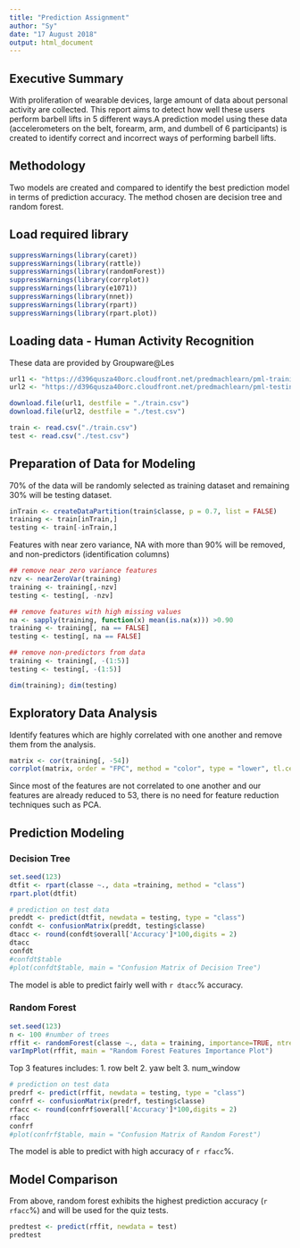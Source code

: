 ```yaml
---
title: "Prediction Assignment"
author: "Sy"
date: "17 August 2018"
output: html_document
---
```


## Executive Summary

With proliferation of wearable devices, large amount of data about personal activity are collected. This report aims to detect how well these users perform barbell lifts in 5 different ways.A prediction model using these data (accelerometers on the belt, forearm, arm, and dumbell of 6 participants) is created to identify correct and incorrect ways of performing barbell lifts.

## Methodology

Two models are created and compared to identify the best prediction model in terms of prediction accuracy. The method chosen are decision tree and random forest.

## Load required library

```r
suppressWarnings(library(caret))
suppressWarnings(library(rattle))
suppressWarnings(library(randomForest))
suppressWarnings(library(corrplot))
suppressWarnings(library(e1071))
suppressWarnings(library(nnet))
suppressWarnings(library(rpart))
suppressWarnings(library(rpart.plot))
```

## Loading data - Human Activity Recognition
These data are provided by Groupware@Les
```r
url1 <- "https://d396qusza40orc.cloudfront.net/predmachlearn/pml-training.csv"
url2 <- "https://d396qusza40orc.cloudfront.net/predmachlearn/pml-testing.csv"

download.file(url1, destfile = "./train.csv")
download.file(url2, destfile = "./test.csv")

train <- read.csv("./train.csv")
test <- read.csv("./test.csv")
```

## Preparation of Data for Modeling

70% of the data will be randomly selected as training dataset and remaining 30% will be testing dataset.
```r
inTrain <- createDataPartition(train$classe, p = 0.7, list = FALSE)
training <- train[inTrain,]
testing <- train[-inTrain,]
```

Features with near zero variance, NA with more than 90% will be removed, and non-predictors (identification columns)

```r
## remove near zero variance features
nzv <- nearZeroVar(training)
training <- training[,-nzv]
testing <- testing[, -nzv]

## remove features with high missing values
na <- sapply(training, function(x) mean(is.na(x))) >0.90
training <- training[, na == FALSE]
testing <- testing[, na == FALSE]

## remove non-predictors from data
training <- training[, -(1:5)]
testing <- testing[, -(1:5)]

dim(training); dim(testing)
```

## Exploratory Data Analysis

Identify features which are highly correlated with one another and remove them from the analysis.
```r
matrix <- cor(training[, -54])
corrplot(matrix, order = "FPC", method = "color", type = "lower", tl.cex = 0.8, tl.col = rgb(0, 0, 0))
```

Since most of the features are not correlated to one another and our features are already reduced to 53, there is no need for feature reduction techniques such as PCA.

## Prediction Modeling

### Decision Tree

```r
set.seed(123)
dtfit <- rpart(classe ~., data =training, method = "class")
rpart.plot(dtfit)
```

```r
# prediction on test data
preddt <- predict(dtfit, newdata = testing, type = "class")
confdt <- confusionMatrix(preddt, testing$classe)
dtacc <- round(confdt$overall['Accuracy']*100,digits = 2)
dtacc
confdt
#confdt$table
#plot(confdt$table, main = "Confusion Matrix of Decision Tree")
```

The model is able to predict fairly well with `r dtacc`% accuracy.

### Random Forest

```r
set.seed(123)
n <- 100 #number of trees
rffit <- randomForest(classe ~., data = training, importance=TRUE, ntree= n)
varImpPlot(rffit, main = "Random Forest Features Importance Plot")
```

Top 3 features includes:
1. row belt
2. yaw belt
3. num_window

```r
# prediction on test data
predrf <- predict(rffit, newdata = testing, type = "class")
confrf <- confusionMatrix(predrf, testing$classe)
rfacc <- round(confrf$overall['Accuracy']*100,digits = 2)
rfacc
confrf
#plot(confrf$table, main = "Confusion Matrix of Random Forest")
```

The model is able to predict with high accuracy of `r rfacc`%.

## Model Comparison

From above, random forest exhibits the highest prediction accuracy (`r rfacc`%) and will be used for the quiz tests.

```r
predtest <- predict(rffit, newdata = test)
predtest
```


